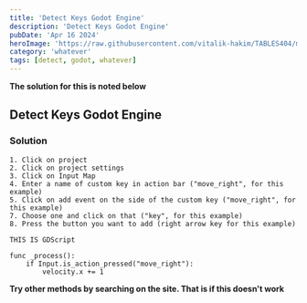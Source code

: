 ```yaml
---
title: 'Detect Keys Godot Engine'
description: 'Detect Keys Godot Engine'
pubDate: 'Apr 16 2024'
heroImage: 'https://raw.githubusercontent.com/vitalik-hakim/TABLES404/main/error_b/misc.png'
category: 'whatever'
tags: [detect, godot, whatever]
---
```


**The solution for this is noted below**

## Detect Keys Godot Engine

### Solution

```whatever
1. Click on project
2. Click on project settings
3. Click on Input Map
4. Enter a name of custom key in action bar ("move_right", for this example)
5. Click on add event on the side of the custom key ("move_right", for this example)
7. Choose one and click on that ("key", for this example)
8. Press the button you want to add (right arrow key for this example)

THIS IS GDScript

func _process():
	if Input.is_action_pressed("move_right"):
		velocity.x += 1
```

**Try other methods by searching on the site. That is if this doesn't work**
